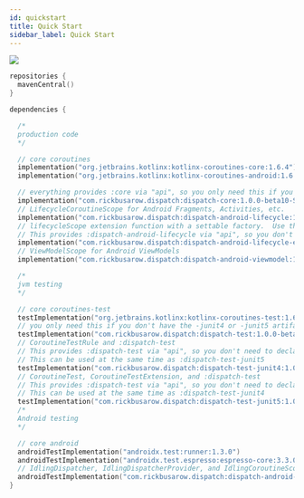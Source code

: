 ```yaml
---
id: quickstart
title: Quick Start
sidebar_label: Quick Start
---
```


[<img src="https://img.shields.io/maven-central/v/com.rickbusarow.dispatch/dispatch-core.svg?label=Maven%20Central"/>](https://search.maven.org/search?q=com.rickbusarow.dispatch)

```kotlin
repositories {
  mavenCentral()
}

dependencies {

  /*
  production code
  */

  // core coroutines
  implementation("org.jetbrains.kotlinx:kotlinx-coroutines-core:1.6.4")
  implementation("org.jetbrains.kotlinx:kotlinx-coroutines-android:1.6.4")

  // everything provides :core via "api", so you only need this if you have no other "implementation" dispatch artifacts
  implementation("com.rickbusarow.dispatch:dispatch-core:1.0.0-beta10-SNAPSHOT")
  // LifecycleCoroutineScope for Android Fragments, Activities, etc.
  implementation("com.rickbusarow.dispatch:dispatch-android-lifecycle:1.0.0-beta10-SNAPSHOT")
  // lifecycleScope extension function with a settable factory.  Use this if you don't DI your CoroutineScopes
  // This provides :dispatch-android-lifecycle via "api", so you don't need to declare both
  implementation("com.rickbusarow.dispatch:dispatch-android-lifecycle-extensions:1.0.0-beta10-SNAPSHOT")
  // ViewModelScope for Android ViewModels
  implementation("com.rickbusarow.dispatch:dispatch-android-viewmodel:1.0.0-beta10-SNAPSHOT")

  /*
  jvm testing
  */

  // core coroutines-test
  testImplementation("org.jetbrains.kotlinx:kotlinx-coroutines-test:1.6.4")
  // you only need this if you don't have the -junit4 or -junit5 artifacts
  testImplementation("com.rickbusarow.dispatch:dispatch-test:1.0.0-beta10-SNAPSHOT")
  // CoroutineTestRule and :dispatch-test
  // This provides :dispatch-test via "api", so you don't need to declare both
  // This can be used at the same time as :dispatch-test-junit5
  testImplementation("com.rickbusarow.dispatch:dispatch-test-junit4:1.0.0-beta10-SNAPSHOT")
  // CoroutineTest, CoroutineTestExtension, and :dispatch-test
  // This provides :dispatch-test via "api", so you don't need to declare both
  // This can be used at the same time as :dispatch-test-junit4
  testImplementation("com.rickbusarow.dispatch:dispatch-test-junit5:1.0.0-beta10-SNAPSHOT")
  /*
  Android testing
  */

  // core android
  androidTestImplementation("androidx.test:runner:1.3.0")
  androidTestImplementation("androidx.test.espresso:espresso-core:3.3.0")
  // IdlingDispatcher, IdlingDispatcherProvider, and IdlingCoroutineScope
  androidTestImplementation("com.rickbusarow.dispatch:dispatch-android-espresso:1.0.0-beta10-SNAPSHOT")
}
```




[DispatcherProvider]: https://rbusarow.github.io/Dispatch/api/dispatch-core/dispatch.core/-dispatcher-provider/index.html
[DefaultCoroutineScope]: https://rbusarow.github.io/Dispatch/api/dispatch-core/dispatch.core/-default-coroutine-scope/index.html
[IOCoroutineScope]: https://rbusarow.github.io/Dispatch/api/dispatch-core/dispatch.core/-i-o-coroutine-scope/index.html
[MainCoroutineScope]: https://rbusarow.github.io/Dispatch/api/dispatch-core/dispatch.core/-main-coroutine-scope/index.html
[MainImmediateCoroutineScope]: https://rbusarow.github.io/Dispatch/api/dispatch-core/dispatch.core/-main-immediate-coroutine-scope/index.html
[UnconfinedCoroutineScope]: https://rbusarow.github.io/Dispatch/api/dispatch-core/dispatch.core/-unconfined-coroutine-scope/index.html
[launchDefault]: https://rbusarow.github.io/Dispatch/api/dispatch-core/dispatch.core/launch-default.html
[launchIO]: https://rbusarow.github.io/Dispatch/api/dispatch-core/dispatch.core/launch-i-o.html
[launchMain]: https://rbusarow.github.io/Dispatch/api/dispatch-core/dispatch.core/launch-main.html
[launchMainImmediate]: https://rbusarow.github.io/Dispatch/api/dispatch-core/dispatch.core/launch-main-immediate.html
[launchUnconfined]: https://rbusarow.github.io/Dispatch/api/dispatch-core/dispatch.core/launch-unconfined.html
[asyncDefault]: https://rbusarow.github.io/Dispatch/api/dispatch-core/dispatch.core/async-default.html
[asyncIO]: https://rbusarow.github.io/Dispatch/api/dispatch-core/dispatch.core/async-i-o.html
[asyncMain]: https://rbusarow.github.io/Dispatch/api/dispatch-core/dispatch.core/async-main.html
[asyncMainImmediate]: https://rbusarow.github.io/Dispatch/api/dispatch-core/dispatch.core/async-main-immediate.html
[asyncUnconfined]: https://rbusarow.github.io/Dispatch/api/dispatch-core/dispatch.core/async-unconfined.html
[withDefault]: https://rbusarow.github.io/Dispatch/api/dispatch-core/dispatch.core/with-default.html
[withIO]: https://rbusarow.github.io/Dispatch/api/dispatch-core/dispatch.core/with-i-o.html
[withMain]: https://rbusarow.github.io/Dispatch/api/dispatch-core/dispatch.core/with-main.html
[withMainImmediate]: https://rbusarow.github.io/Dispatch/api/dispatch-core/dispatch.core/with-main-immediate.html
[withUnconfined]: https://rbusarow.github.io/Dispatch/api/dispatch-core/dispatch.core/with-unconfined.html
[flowOnDefault]: https://rbusarow.github.io/Dispatch/api/dispatch-core/dispatch.core/flow-on-default.html
[flowOnIO]: https://rbusarow.github.io/Dispatch/api/dispatch-core/dispatch.core/flow-on-i-o.html
[flowOnMain]: https://rbusarow.github.io/Dispatch/api/dispatch-core/dispatch.core/flow-on-main.html
[flowOnMainImmediate]: https://rbusarow.github.io/Dispatch/api/dispatch-core/dispatch.core/flow-on-main-immediate.html
[flowOnUnconfined]: https://rbusarow.github.io/Dispatch/api/dispatch-core/dispatch.core/flow-on-unconfined.html


[TestProvidedCoroutineScope]: https://rbusarow.github.io/Dispatch/api/dispatch-test/dispatch.test/-test-provided-coroutine-scope/index.html
[TestDispatcherProvider]: https://rbusarow.github.io/Dispatch/api/dispatch-test/dispatch.test/-test-dispatcher-provider/index.html
[testProvided]: https://rbusarow.github.io/Dispatch/api/dispatch-test/dispatch.test/test-provided.html
[runBlockingProvided]: https://rbusarow.github.io/Dispatch/api/dispatch-test/dispatch.test/run-blocking-provided.html


[TestCoroutineRule]: https://rbusarow.github.io/Dispatch/api/dispatch-test-junit4/dispatch.test/-test-coroutine-rule/index.html


[CoroutineTest]: https://rbusarow.github.io/Dispatch/api/dispatch-test-junit5/dispatch.test/-coroutine-test/index.html
[CoroutineTestExtension]: https://rbusarow.github.io/Dispatch/api/dispatch-test-junit5/dispatch.test/-coroutine-test-extension/index.html


[IdlingCoroutineScope]: https://rbusarow.github.io/Dispatch/api/dispatch-android-espresso/dispatch.android.espresso/-idling-coroutine-scope/index.html
[IdlingDispatcher]: https://rbusarow.github.io/Dispatch/api/dispatch-android-espresso/dispatch.android.espresso/-idling-dispatcher/index.html
[IdlingDispatcherProvider]: https://rbusarow.github.io/Dispatch/api/dispatch-android-espresso/dispatch.android.espresso/-idling-dispatcher-provider/index.html


[launchOnCreate]: https://rbusarow.github.io/Dispatch/api/dispatch-android-lifecycle/dispatch.android.lifecycle/-dispatch-lifecycle-scope/launch-on-create.html
[launchOnStart]: https://rbusarow.github.io/Dispatch/api/dispatch-android-lifecycle/dispatch.android.lifecycle/-dispatch-lifecycle-scope/launch-on-start.html
[launchOnResume]: https://rbusarow.github.io/Dispatch/api/dispatch-android-lifecycle/dispatch.android.lifecycle/-dispatch-lifecycle-scope/launch-on-resume.html
[onNextCreate]: https://rbusarow.github.io/Dispatch/api/dispatch-android-lifecycle/dispatch.android.lifecycle/on-next-create.html
[onNextStart]: https://rbusarow.github.io/Dispatch/api/dispatch-android-lifecycle/dispatch.android.lifecycle/on-next-start.html
[onNextResume]: https://rbusarow.github.io/Dispatch/api/dispatch-android-lifecycle/dispatch.android.lifecycle/on-next-resume.html


[LifecycleScopeFactory]: https://rbusarow.github.io/Dispatch/api/dispatch-android-lifecycle-extensions/dispatch.android.lifecycle/-lifecycle-scope-factory/index.html


[CoroutineViewModel]: https://rbusarow.github.io/Dispatch/api/dispatch-android-viewmodel/dispatch.android.viewmodel/index.html#dispatch.android.viewmodel/CoroutineViewModel//PointingToDeclaration/
[viewModelScope]: https://rbusarow.github.io/Dispatch/api/dispatch-android-viewmodel/dispatch.android.viewmodel/-dispatch-view-model/index.html#dispatch.android.viewmodel/DispatchViewModel/viewModelScope/#/PointingToDeclaration/
[ViewModelScopeFactory]: https://rbusarow.github.io/Dispatch/api/dispatch-android-viewmodel/dispatch.android.viewmodel/-view-model-scope-factory/index.html

[androidx-lifecycle-runtime-ktx]: https://developer.android.com/jetpack/androidx/releases/lifecycle
[androidx-lifecycle-viewmodel-ktx]: https://cs.android.com/androidx/platform/frameworks/support/+/androidx-master-dev:lifecycle/lifecycle-viewmodel-ktx/src/main/java/androidx/lifecycle/ViewModel.kt;l=42
[androidx-lifecycleScope]: https://cs.android.com/androidx/platform/frameworks/support/+/androidx-master-dev:lifecycle/lifecycle-runtime-ktx/src/main/java/androidx/lifecycle/Lifecycle.kt;l=44
[androidx-viewModelScope]: https://developer.android.com/topic/libraries/architecture/coroutines#viewmodelscope
[b/146370660]: https://issuetracker.google.com/issues/146370660
[CoroutineContext]: https://kotlinlang.org/api/latest/jvm/stdlib/kotlin.coroutines/-coroutine-context/
[CoroutineDispatcher]: https://kotlin.github.io/kotlinx.coroutines/kotlinx-coroutines-core/kotlinx.coroutines/-coroutine-dispatcher/index.html
[CoroutineScope]: https://kotlin.github.io/kotlinx.coroutines/kotlinx-coroutines-core/kotlinx.coroutines/coroutine-scope.html
[Deferred]: https://kotlin.github.io/kotlinx.coroutines/kotlinx-coroutines-core/kotlinx.coroutines/-deferred/index.html
[Detekt]: https://github.com/detekt/detekt
[dispatch-android-espresso]: https://rbusarow.github.io/Dispatch/api/dispatch-android-espresso/dispatch.android.espresso/index.html
[dispatch-android-lifecycle-extensions]: https://rbusarow.github.io/Dispatch/api/dispatch-android-lifecycle-extensions/dispatch.android.lifecycle/index.html
[dispatch-android-lifecycle]: https://rbusarow.github.io/Dispatch/api/dispatch-android-lifecycle/dispatch.android.lifecycle/index.html
[dispatch-android-viewmodel]: https://rbusarow.github.io/Dispatch/api/dispatch-android-viewmodel/dispatch.android.viewmodel/index.html
[dispatch-core]: https://rbusarow.github.io/Dispatch/api/dispatch-core/dispatch.core/index.html
[dispatch-detekt]: https://rbusarow.github.io/Dispatch/api/dispatch-detekt/dispatch.detekt/index.html
[dispatch-test-junit4]: https://rbusarow.github.io/Dispatch/api/dispatch-test-junit4/dispatch.test/index.html
[dispatch-test-junit5]: https://rbusarow.github.io/Dispatch/api/dispatch-test-junit5/dispatch.test/index.html
[dispatch-test]: https://rbusarow.github.io/Dispatch/api/dispatch-test/dispatch.test/index.html
[Dispatchers.Default]: https://kotlin.github.io/kotlinx.coroutines/kotlinx-coroutines-core/kotlinx.coroutines/-dispatchers/-default.html
[Dispatchers.IO]: https://kotlin.github.io/kotlinx.coroutines/kotlinx-coroutines-core/kotlinx.coroutines/-dispatchers/-io.html
[Dispatchers.Main.immediate]: https://kotlin.github.io/kotlinx.coroutines/kotlinx-coroutines-core/kotlinx.coroutines/-main-coroutine-dispatcher/immediate.html
[Dispatchers.Main]: https://kotlin.github.io/kotlinx.coroutines/kotlinx-coroutines-core/kotlinx.coroutines/-dispatchers/-main.html
[Dispatchers.setMain]: https://kotlin.github.io/kotlinx.coroutines/kotlinx-coroutines-test/kotlinx.coroutines.test/kotlinx.coroutines.-dispatchers/set-main.html
[Dispatchers.Unconfined]: https://kotlin.github.io/kotlinx.coroutines/kotlinx-coroutines-core/kotlinx.coroutines/-dispatchers/-unconfined.html
[Dispatchers]: https://kotlin.github.io/kotlinx.coroutines/kotlinx-coroutines-core/kotlinx.coroutines/-dispatchers/index.html
[Espresso]: https://developer.android.com/training/testing/espresso
[IdlingResource]: https://developer.android.com/training/testing/espresso/idling-resource
[Job]: https://kotlin.github.io/kotlinx.coroutines/kotlinx-coroutines-core/kotlinx.coroutines/-job/index.html
[kotlin.coroutineContext]: https://kotlinlang.org/api/latest/jvm/stdlib/kotlin.coroutines/coroutine-context.html
[kotlinx.coroutines]: https://kotlin.github.io/kotlinx.coroutines/
[kotlinx.runBlockingTest]: https://kotlin.github.io/kotlinx.coroutines/kotlinx-coroutines-test/kotlinx.coroutines.test/run-blocking-test.html
[LiveData]: https://developer.android.com/reference/androidx/lifecycle/LiveData
[TestCoroutineDispatcher]: https://kotlin.github.io/kotlinx.coroutines/kotlinx-coroutines-test/kotlinx.coroutines.test/-test-coroutine-dispatcher/index.html
[TestCoroutineScope]: https://kotlin.github.io/kotlinx.coroutines/kotlinx-coroutines-test/kotlinx.coroutines.test/-test-coroutine-scope/index.html
[ViewModel.onCleared]: https://developer.android.com/reference/androidx/lifecycle/ViewModel#onCleared()
[ViewModel]: https://developer.android.com/reference/androidx/lifecycle/ViewModel


[DispatchLifecycleScope-class]: https://rbusarow.github.io/Dispatch/api/dispatch-android-lifecycle/dispatch.android.lifecycle/-dispatch-lifecycle-scope/index.html
[dispatchLifecycleScope-extension]: https://rbusarow.github.io/Dispatch/api/dispatch-android-lifecycle-extensions/dispatch.android.lifecycle/index.html#dispatch.android.lifecycle/dispatchLifecycleScope/androidx.lifecycle.LifecycleOwner#/PointingToDeclaration/
